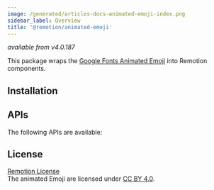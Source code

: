 ```yaml
---
image: /generated/articles-docs-animated-emoji-index.png
sidebar_label: Overview
title: '@remotion/animated-emoji'
---
```



_available from v4.0.187_

This package wraps the [Google Fonts Animated Emoji](https://googlefonts.github.io/noto-emoji-animation/) into Remotion components.

## Installation

<Installation pkg="@remotion/animated-emoji" />

## APIs

The following APIs are available:

<TableOfContents />

## License

[Remotion License](https://remotion.dev/license)  
The animated Emoji are licensed under [CC BY 4.0](https://creativecommons.org/licenses/by/4.0/).

